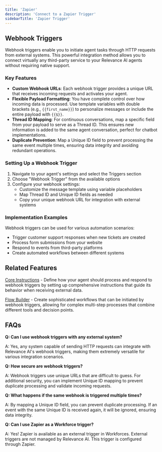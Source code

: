 ```yaml
---
title: 'Zapier'
description: 'Connect to a Zapier Trigger'
sidebarTitle: 'Zapier Trigger'
---
```


## Webhook Triggers

Webhook triggers enable you to initiate agent tasks through HTTP requests from external systems. This powerful integration method allows you to connect virtually any third-party service to your Relevance AI agents without requiring native support.

### Key Features

- **Custom Webhook URLs**: Each webhook trigger provides a unique URL that receives incoming requests and activates your agent.
- **Flexible Payload Formatting**: You have complete control over how incoming data is processed. Use template variables with double brackets (e.g., `{{first_name}}`) to personalize messages or include the entire payload with `{{$}}`.
- **Thread ID Mapping**: For continuous conversations, map a specific field from your payload to serve as a Thread ID. This ensures new information is added to the same agent conversation, perfect for chatbot implementations.
- **Duplicate Prevention**: Map a Unique ID field to prevent processing the same event multiple times, ensuring data integrity and avoiding redundant operations.

### Setting Up a Webhook Trigger

1. Navigate to your agent's settings and select the Triggers section
2. Choose "Webhook Trigger" from the available options
3. Configure your webhook settings:
    - Customize the message template using variable placeholders
    - Map Thread ID and Unique ID fields as needed
    - Copy your unique webhook URL for integration with external systems

### Implementation Examples

Webhook triggers can be used for various automation scenarios:

- Trigger customer support responses when new tickets are created
- Process form submissions from your website
- Respond to events from third-party platforms
- Create automated workflows between different systems

## Related Features

[Core Instructions](https://relevanceai.com/docs/agent/customise-agent/core-instructions) - Define how your agent should process and respond to webhook triggers by setting up comprehensive instructions that guide its behavior when receiving external data.

[Flow Builder](https://relevanceai.com/docs/agent/customise-agent/flowbuilder) - Create sophisticated workflows that can be initiated by webhook triggers, allowing for complex multi-step processes that combine different tools and decision points.

## FAQs

**Q: Can I use webhook triggers with any external system?**

A: Yes, any system capable of sending HTTP requests can integrate with Relevance AI's webhook triggers, making them extremely versatile for various integration scenarios.

**Q: How secure are webhook triggers?**

A: Webhook triggers use unique URLs that are difficult to guess. For additional security, you can implement Unique ID mapping to prevent duplicate processing and validate incoming requests.

**Q: What happens if the same webhook is triggered multiple times?**

A: By mapping a Unique ID field, you can prevent duplicate processing. If an event with the same Unique ID is received again, it will be ignored, ensuring data integrity.

**Q: Can I use Zapier as a Workforce trigger?**

A: Yes! Zapier is available as an external trigger in Workforces. External triggers are not managed by Relevance AI. This trigger is configured through Zapier. 